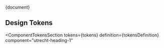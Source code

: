 
<Meta title="CSS Component/Heading/Heading 1/README" />

<Description>{document}</Description>

## Design Tokens

<ComponentTokensSection
  tokens={tokens}
  definition={tokensDefinition}
  component="utrecht-heading-1"
></ComponentTokensSection>
